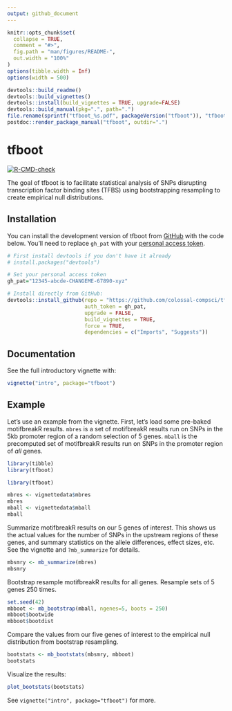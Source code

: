 ```yaml
---
output: github_document
---
```


<!-- README.md is generated from README.Rmd. Please edit that file -->

```r
knitr::opts_chunk$set(
  collapse = TRUE,
  comment = "#>",
  fig.path = "man/figures/README-",
  out.width = "100%"
)
options(tibble.width = Inf)
options(width = 500)
```

```r
devtools::build_readme()
devtools::build_vignettes()
devtools::install(build_vignettes = TRUE, upgrade=FALSE)
devtools::build_manual(pkg=".", path=".")
file.rename(sprintf("tfboot_%s.pdf", packageVersion("tfboot")), "tfboot.pdf")
postdoc::render_package_manual("tfboot", outdir=".")
```


# tfboot

<!-- badges: start -->
[![R-CMD-check](https://github.com/colossal-compsci/tfboot/actions/workflows/R-CMD-check.yaml/badge.svg)](https://github.com/colossal-compsci/tfboot/actions/workflows/R-CMD-check.yaml)
<!-- badges: end -->

The goal of tfboot is to facilitate statistical analysis of SNPs disrupting transcription factor binding sites (TFBS) using bootstrapping resampling to create empirical null distributions.

## Installation

You can install the development version of tfboot from [GitHub](https://github.com/) with the code below. You'll need to replace `gh_pat` with your [personal access token](https://docs.github.com/en/authentication/keeping-your-account-and-data-secure/creating-a-personal-access-token). 

```r
# First install devtools if you don't have it already
# install.packages("devtools")

# Set your personal access token
gh_pat="12345-abcde-CHANGEME-67890-xyz"

# Install directly from GitHub:
devtools::install_github(repo = "https://github.com/colossal-compsci/tfboot", 
                         auth_token = gh_pat, 
                         upgrade = FALSE, 
                         build_vignettes = TRUE, 
                         force = TRUE, 
                         dependencies = c("Imports", "Suggests"))
```

## Documentation

See the full introductory vignette with:

```r
vignette("intro", package="tfboot")
```

## Example

Let's use an example from the vignette. First, let's load some pre-baked motifbreakR results. `mbres` is a set of motifbreakR results run on SNPs in the 5kb promoter region of a random selection of 5 genes. `mball` is the precomputed set of motifbreakR results run on SNPs in the promoter region of _all_ genes. 

```r
library(tibble)
library(tfboot)
```

```r
library(tfboot)
```

```r
mbres <- vignettedata$mbres
mbres
mball <- vignettedata$mball
mball
```

Summarize motifbreakR results on our 5 genes of interest. This shows us the actual values for the number of SNPs in the upstream regions of these genes, and summary statistics on the allele differences, effect sizes, etc. See the vignette and `?mb_summarize` for details.

```r
mbsmry <- mb_summarize(mbres)
mbsmry
```

Bootstrap resample motifbreakR results for all genes. Resample sets of 5 genes 250 times.

```r
set.seed(42)
mbboot <- mb_bootstrap(mball, ngenes=5, boots = 250)
mbboot$bootwide
mbboot$bootdist
```

Compare the values from our five genes of interest to the empirical null distribution from bootstrap resampling.

```r
bootstats <- mb_bootstats(mbsmry, mbboot)
bootstats
```

Visualize the results:

```r
plot_bootstats(bootstats)
```

See `vignette("intro", package="tfboot")` for more.
